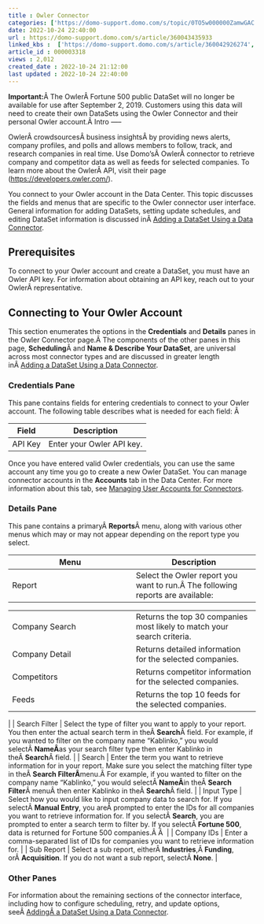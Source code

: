 ```yaml
---
title : Owler Connector
categories: ['https://domo-support.domo.com/s/topic/0TO5w000000ZamwGAC']
date: 2022-10-24 22:40:00
url : https://domo-support.domo.com/s/article/360043435933
linked_kbs :  ['https://domo-support.domo.com/s/article/360042926274', 'https://domo-support.domo.com/s/knowledge-base', 'https://domo-support.domo.com/s/article/360042925494', 'https://domo-support.domo.com/s/article/360043429953', 'https://domo-support.domo.com/s/article/360042926054', 'https://domo-support.domo.com/s/article/360043429933', 'https://domo-support.domo.com/s/article/360043429693', 'https://domo-support.domo.com/s/topic/0TO5w000000ZamwGAC', 'https://domo-support.domo.com/s/article/360043435933', 'https://domo-support.domo.com/s/article/360043429913']
article_id : 000003318
views : 2,012
created_date : 2022-10-24 21:12:00
last updated : 2022-10-24 22:40:00
---
```




**Important:**Â The OwlerÂ Fortune 500 public DataSet will no longer be available for use after September 2, 2019. Customers using this data will need to create their own DataSets using the Owler Connector and their personal Owler account.Â
Intro
-----


OwlerÂ crowdsourcesÂ business insightsÂ by providing news alerts, company profiles, and polls and allows members to follow, track, and research companies in real time. Use Domo'sÂ OwlerÂ connector to retrieve company and competitor data as well as feeds for selected companies. To learn more about the OwlerÂ API, visit their page ([https://developers.owler.com/](https://developers.owler.com/ "https://developers.owler.com/")).  


You connect to your Owler account in the Data Center. This topic discusses the fields and menus that are specific to the Owler connector user interface. General information for adding DataSets, setting update schedules, and editing DataSet information is discussed inÂ [Adding a DataSet Using a Data Connector](..\adding_a_dataset_using_a_connector\index.md).


Prerequisites
-------------


To connect to your Owler account and create a DataSet, you must have an Owler API key. For information about obtaining an API key, reach out to your OwlerÂ representative.


Connecting to Your Owler Account
--------------------------------


This section enumerates the options in the **Credentials** and **Details** panes in the Owler Connector page.Â The components of the other panes in this page, **Scheduling**Â and **Name & Describe Your DataSet**, are universal across most connector types and are discussed in greater length inÂ [Adding a DataSet Using a Data Connector](..\adding_a_dataset_using_a_connector\index.md "Adding a DataSet Using a Data Connector").


### Credentials Pane


This pane contains fields for entering credentials to connect to your Owler account. The following table describes what is needed for each field: Â 




| Field | Description |
| --- | --- |
| API Key | Enter your Owler API key. |


Once you have entered valid Owler credentials, you can use the same account any time you go to create a new Owler DataSet. You can manage connector accounts in the **Accounts** tab in the Data Center. For more information about this tab, see [Managing User Accounts for Connectors](..\managing_user_accounts_for_connectors\index.html "Managing User Accounts for Connectors").


### Details Pane


This pane contains a primaryÂ **Reports**Â menu, along with various other menus which may or may not appear depending on the report type you select.




| Menu | Description |
| --- | --- |
| Report | Select the Owler report you want to run.Â The following reports are available:

|  |  |
| --- | --- |
| Company Search | Returns the top 30 companies most likely to match your search criteria. |
| Company Detail | Returns detailed information for the selected companies. |
| Competitors | Returns competitor information for the selected companies. |
| Feeds | Returns the top 10 feeds for the selected companies. |

 |
| Search Filter | Select the type of filter you want to apply to your report. You then enter the actual search term in theÂ **Search**Â field. For example, if you wanted to filter on the company name "Kablinko," you would selectÂ **NameÂ**as your search filter type then enter Kablinko in theÂ **Search**Â field. |
| Search | Enter the term you want to retrieve information for in your report. Make sure you select the matching filter type in theÂ **Search FilterÂ**menu.Â For example, if you wanted to filter on the company name "Kablinko," you would selectÂ **NameÂ**in theÂ **Search Filter**Â menuÂ then enter Kablinko in theÂ **Search**Â field. |
| Input Type | Select how you would like to input company data to search for. If you selectÂ **Manual Entry**, you areÂ prompted to enter the IDs for all companies you want to retrieve information for. If you selectÂ **Search**, you are prompted to enter a search term to filter by. If you selectÂ **Fortune 500**, data is returned for Fortune 500 companies.Â Â  |
| Company IDs | Enter a comma-separated list of IDs for companies you want to retrieve information for. |
| Sub Report | Select a sub report, eitherÂ **Industries**,Â **Funding**, orÂ **Acquisition**. If you do not want a sub report, selectÂ **None**. |


### Other Panes


For information about the remaining sections of the connector interface, including how to configure scheduling, retry, and update options, seeÂ [AddingÂ a DataSet Using a Data Connector](..\adding_a_dataset_using_a_connector\index.md).